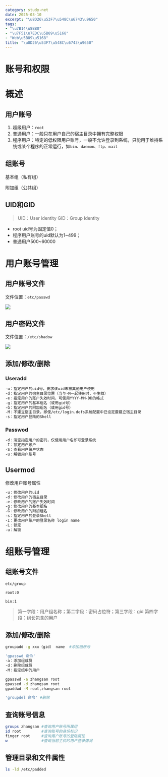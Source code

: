 ```yaml
---
category: study-net
date: 2025-03-10
excerpt: "\u8D26\u53F7\u548C\u6743\u9650"
tags:
- "\u7B14\u8BB0"
- "\u7F51\u7EDC\u5B89\u5168"
- "Web\u5B89\u5168"
title: "\u8D26\u53F7\u548C\u6743\u9650"
---
```

# 账号和权限

# 概述

## 用户账号

1. 超级用户：`root`
2. 普通用户：一般只在用户自己的宿主目录中拥有完整权限
3. 程序用户：特定的低权限用户账号，一般不允许登录到系统，只能用于维持系统或某个程序的正常运行，如`bin、daemon、ftp、mail`

## 组账号

基本组（私有组）

附加组（公共组）

## UID和GID

> UID：User identity
GID：Group Identity


* root uid号为固定值0；
* 程序用户账号的uid默认为1~499；
* 普通用户500~60000

# 用户账号管理

## 用户账号文件

文件位置：`etc/passwd`

![](https://raw.githubusercontent.com/yy0691/img-bed/main/Net_Safe_FeiShu/IUuZbV84toxoapx9kjAcicH2nsr.png)

## 用户密码文件

文件位置：`/etc/shadow`

![](https://raw.githubusercontent.com/yy0691/img-bed/main/Net_Safe_FeiShu/PzqRbwlRFof8PKxhCMwckT1fn4e.png)

## 添加/修改/删除

### Useradd


```Bash
-u：指定用户的uid号，要求该uid未被其他用户使用
-d：指定用户的宿主目录位置（当与-M一起使用时，不生效）
-e：指定用户的账户失效时间，可使用YYYY-MM-DD的格式
-g：指定用户的基本组名（或用gid号）
-G：指定用户的附加组名（或用gid号）
-M：不建立宿主目录，即使/etc/login.defs系统配置中已设定要建立宿主目录
-s：指定用户登陆的Shell
```

### Passwod


```Bash
-d：清空指定用户的密码，仅使用用户名即可登录系统
-I：锁定用户账户
-S：查看用户账户状态
-u：解锁用户账号
```

## Usermod

修改用户账号属性


```Bash
-u：修改用户的uid
-d：修改用户的宿主目录
-e：修改用户的账户失效时间
-g：修改用户的基本组名
-G：修改用户的附加组名
-s：指定用户的登录Shell
-I：更改用户账户的登录名称 login name
-L：锁定
-u：解锁
```

# 组账号管理

## 组账号文件

`etc/group`

`root:0`

`bin:1`

> 第一字段：用户组名称；第二字段：密码占位符；第三字段：gid 第四字段：组长包含的用户


## 添加/修改/删除


```Bash
groupadd -g xxx（gid） name  #添加组账号

'gpasswd 命令'
-a：添加组成员
-d：删除组成员
-M：指定组中的用户

gpasswd -a zhangsan root
gpassed -d zhangsan root
gpaddwd -M root,zhangsan root

'groupdel 命令' #删除
```

## 查询账号信息


```Bash
groups zhangsan #查询用户账号所属组
id root         #查询账号的身份标识
finger root     #查询用户账号的登陆属性
w               #查询当前主机的用户登录情况
```

## 管理目录和文件属性


```Bash
ls -ld /etc/padded
```

